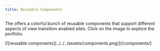 ```yaml
---
title: Reusable Components
---
```



The <BoT/> offers a colorful bunch of reusable components that support different aspects of view transition enabled sites. Click on the image to explore the portfolio.

<div style="view-transition-name:bot">[![reusable components](../../../assets/components.png)](/components/)</div>

<DemosAndComponents title="reuse" />
